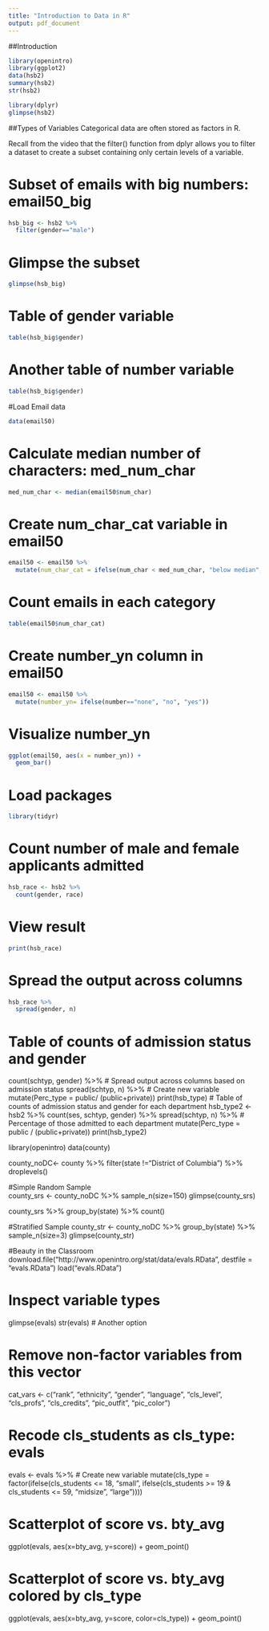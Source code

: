 ```yaml
---
title: "Introduction to Data in R"
output: pdf_document
---
```



##Introduction
```r
library(openintro)
library(ggplot2)
data(hsb2)
summary(hsb2)
str(hsb2)
```

```r
library(dplyr)
glimpse(hsb2)
```

##Types of Variables
Categorical data are often stored as factors in R. 

Recall from the video that the filter() function from dplyr allows you to filter a dataset to create a subset containing only certain levels of a variable. 

# Subset of emails with big numbers: email50_big
```r
hsb_big <- hsb2 %>%
  filter(gender=="male")
```

# Glimpse the subset
```r
glimpse(hsb_big)
```
# Table of gender variable
```r
table(hsb_big$gender)
```

# Another table of number variable
```r
table(hsb_big$gender)
```
#Load Email data
```r
data(email50)
```
# Calculate median number of characters: med_num_char
```r
med_num_char <- median(email50$num_char)
```
# Create num_char_cat variable in email50
```r
email50 <- email50 %>%
  mutate(num_char_cat = ifelse(num_char < med_num_char, "below median", "at or above median"))
```  
# Count emails in each category
```r
table(email50$num_char_cat)
```
# Create number_yn column in email50
```r
email50 <- email50 %>%
  mutate(number_yn= ifelse(number=="none", "no", "yes"))
```
# Visualize number_yn
```r
ggplot(email50, aes(x = number_yn)) +
  geom_bar()
```
# Load packages
```r
library(tidyr)
```
# Count number of male and female applicants admitted
```r
hsb_race <- hsb2 %>%
  count(gender, race)
```
# View result
```r
print(hsb_race)
```
# Spread the output across columns
```r
hsb_race %>%
  spread(gender, n)
```  

# Table of counts of admission status and gender
 count(schtyp, gender) %>%
# Spread output across columns based on admission status
 spread(schtyp, n)  %>%
# Create new variable
mutate(Perc_type = public/ (public+private))
print(hsb_type)
# Table of counts of admission status and gender for each department
hsb_type2 <- hsb2 %>%
  count(ses, schtyp, gender) %>%
  spread(schtyp, n) %>%
# Percentage of those admitted to each department
  mutate(Perc_type = public / (public+private))
  print(hsb_type2)

library(openintro)
data(county)

county_noDC<- county %>%
  filter(state !="District of Columbia") %>%
  droplevels()

#Simple Random Sample  
county_srs <- county_noDC %>%
  sample_n(size=150)
  glimpse(county_srs)
  
county_srs %>%
  group_by(state) %>%
  count()
  
#Stratified Sample
county_str <- county_noDC %>%
  group_by(state) %>%
  sample_n(size=3)
  glimpse(county_str)
  
#Beauty in the Classroom
download.file("http://www.openintro.org/stat/data/evals.RData", destfile = "evals.RData")
load("evals.RData")

# Inspect variable types
glimpse(evals)
str(evals) # Another option

# Remove non-factor variables from this vector
cat_vars <- c("rank", "ethnicity", "gender", "language",
              "cls_level", "cls_profs", "cls_credits",
              "pic_outfit", "pic_color") 
              
# Recode cls_students as cls_type: evals
evals <- evals %>%
  # Create new variable
  mutate(cls_type = factor(ifelse(cls_students <= 18, "small",
                      ifelse(cls_students >= 19 & cls_students <= 59, "midsize",  "large"))))
                      
# Scatterplot of score vs. bty_avg
ggplot(evals, aes(x=bty_avg, y=score)) +
  geom_point()
  
# Scatterplot of score vs. bty_avg colored by cls_type
ggplot(evals, aes(x=bty_avg, y=score, color=cls_type)) +
  geom_point()
